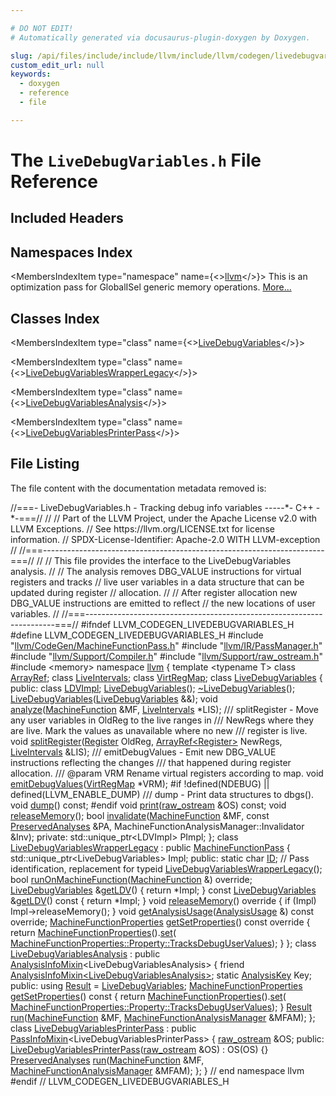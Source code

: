 ```yaml
---

# DO NOT EDIT!
# Automatically generated via docusaurus-plugin-doxygen by Doxygen.

slug: /api/files/include/include/llvm/include/llvm/codegen/livedebugvariables-h
custom_edit_url: null
keywords:
  - doxygen
  - reference
  - file

---
```





# The `LiveDebugVariables.h` File Reference

<DoxygenPage pluginConfig={pluginConfig}>



## Included Headers

<IncludesList>
<IncludesListItem
  filePath="llvm/CodeGen/MachineFunctionPass.h"
  permalink="/docs/api/files/include/include/llvm/include/llvm/codegen/machinefunctionpass-h"
  isLocal="true" />
<IncludesListItem
  filePath="llvm/IR/PassManager.h"
  permalink="/docs/api/files/include/include/llvm/include/llvm/ir/passmanager-h"
  isLocal="true" />
<IncludesListItem
  filePath="llvm/Support/Compiler.h"
  permalink="/docs/api/files/include/include/llvm/include/llvm/support/compiler-h"
  isLocal="true" />
<IncludesListItem
  filePath="llvm/Support/raw_ostream.h"
  permalink="/docs/api/files/include/include/llvm/include/llvm/support/raw-ostream-h"
  isLocal="true" />
<IncludesListItem
  filePath="memory"
  permalink=""
  isLocal="false" />
</IncludesList>

## Namespaces Index

<MembersIndex>

<MembersIndexItem
  type="namespace"
  name={<><a href="/docs/api/namespaces/llvm">llvm</a></>}>
This is an optimization pass for GlobalISel generic memory operations. <a href="/docs/api/namespaces/llvm/#details">More...</a>
</MembersIndexItem>

</MembersIndex>

## Classes Index

<MembersIndex>

<MembersIndexItem
  type="class"
  name={<><a href="/docs/api/classes/llvm/livedebugvariables">LiveDebugVariables</a></>}>
</MembersIndexItem>

<MembersIndexItem
  type="class"
  name={<><a href="/docs/api/classes/llvm/livedebugvariableswrapperlegacy">LiveDebugVariablesWrapperLegacy</a></>}>
</MembersIndexItem>

<MembersIndexItem
  type="class"
  name={<><a href="/docs/api/classes/llvm/livedebugvariablesanalysis">LiveDebugVariablesAnalysis</a></>}>
</MembersIndexItem>

<MembersIndexItem
  type="class"
  name={<><a href="/docs/api/classes/llvm/livedebugvariablesprinterpass">LiveDebugVariablesPrinterPass</a></>}>
</MembersIndexItem>

</MembersIndex>


## File Listing

The file content with the documentation metadata removed is:

<ProgramListing>

<Link id="l00001" /><CodeLine lineNumber="1"><Highlight kind="comment">//===- LiveDebugVariables.h - Tracking debug info variables -----&#42;- C++ -&#42;-===//</Highlight><Highlight kind="normal"></Highlight></CodeLine>
<Link id="l00002" /><CodeLine lineNumber="2"><Highlight kind="normal"></Highlight><Highlight kind="comment">//</Highlight><Highlight kind="normal"></Highlight></CodeLine>
<Link id="l00003" /><CodeLine lineNumber="3"><Highlight kind="normal"></Highlight><Highlight kind="comment">// Part of the LLVM Project, under the Apache License v2.0 with LLVM Exceptions.</Highlight><Highlight kind="normal"></Highlight></CodeLine>
<Link id="l00004" /><CodeLine lineNumber="4"><Highlight kind="normal"></Highlight><Highlight kind="comment">// See https://llvm.org/LICENSE.txt for license information.</Highlight><Highlight kind="normal"></Highlight></CodeLine>
<Link id="l00005" /><CodeLine lineNumber="5"><Highlight kind="normal"></Highlight><Highlight kind="comment">// SPDX-License-Identifier: Apache-2.0 WITH LLVM-exception</Highlight><Highlight kind="normal"></Highlight></CodeLine>
<Link id="l00006" /><CodeLine lineNumber="6"><Highlight kind="normal"></Highlight><Highlight kind="comment">//</Highlight><Highlight kind="normal"></Highlight></CodeLine>
<Link id="l00007" /><CodeLine lineNumber="7"><Highlight kind="normal"></Highlight><Highlight kind="comment">//===----------------------------------------------------------------------===//</Highlight><Highlight kind="normal"></Highlight></CodeLine>
<Link id="l00008" /><CodeLine lineNumber="8"><Highlight kind="normal"></Highlight><Highlight kind="comment">//</Highlight><Highlight kind="normal"></Highlight></CodeLine>
<Link id="l00009" /><CodeLine lineNumber="9"><Highlight kind="normal"></Highlight><Highlight kind="comment">// This file provides the interface to the LiveDebugVariables analysis.</Highlight><Highlight kind="normal"></Highlight></CodeLine>
<Link id="l00010" /><CodeLine lineNumber="10"><Highlight kind="normal"></Highlight><Highlight kind="comment">//</Highlight><Highlight kind="normal"></Highlight></CodeLine>
<Link id="l00011" /><CodeLine lineNumber="11"><Highlight kind="normal"></Highlight><Highlight kind="comment">// The analysis removes DBG&#95;VALUE instructions for virtual registers and tracks</Highlight><Highlight kind="normal"></Highlight></CodeLine>
<Link id="l00012" /><CodeLine lineNumber="12"><Highlight kind="normal"></Highlight><Highlight kind="comment">// live user variables in a data structure that can be updated during register</Highlight><Highlight kind="normal"></Highlight></CodeLine>
<Link id="l00013" /><CodeLine lineNumber="13"><Highlight kind="normal"></Highlight><Highlight kind="comment">// allocation.</Highlight><Highlight kind="normal"></Highlight></CodeLine>
<Link id="l00014" /><CodeLine lineNumber="14"><Highlight kind="normal"></Highlight><Highlight kind="comment">//</Highlight><Highlight kind="normal"></Highlight></CodeLine>
<Link id="l00015" /><CodeLine lineNumber="15"><Highlight kind="normal"></Highlight><Highlight kind="comment">// After register allocation new DBG&#95;VALUE instructions are emitted to reflect</Highlight><Highlight kind="normal"></Highlight></CodeLine>
<Link id="l00016" /><CodeLine lineNumber="16"><Highlight kind="normal"></Highlight><Highlight kind="comment">// the new locations of user variables.</Highlight><Highlight kind="normal"></Highlight></CodeLine>
<Link id="l00017" /><CodeLine lineNumber="17"><Highlight kind="normal"></Highlight><Highlight kind="comment">//</Highlight><Highlight kind="normal"></Highlight></CodeLine>
<Link id="l00018" /><CodeLine lineNumber="18"><Highlight kind="normal"></Highlight><Highlight kind="comment">//===----------------------------------------------------------------------===//</Highlight><Highlight kind="normal"></Highlight></CodeLine>
<Link id="l00019" /><CodeLine lineNumber="19"><Highlight kind="normal"></Highlight></CodeLine>
<Link id="l00020" /><CodeLine lineNumber="20"><Highlight kind="normal"></Highlight><Highlight kind="preprocessor">#ifndef LLVM&#95;CODEGEN&#95;LIVEDEBUGVARIABLES&#95;H</Highlight><Highlight kind="normal"></Highlight></CodeLine>
<Link id="l00021" /><CodeLine lineNumber="21"><Highlight kind="normal"></Highlight><Highlight kind="preprocessor">#define LLVM&#95;CODEGEN&#95;LIVEDEBUGVARIABLES&#95;H</Highlight><Highlight kind="normal"></Highlight></CodeLine>
<Link id="l00022" /><CodeLine lineNumber="22"><Highlight kind="normal"></Highlight></CodeLine>
<Link id="l00023" /><CodeLine lineNumber="23"><Highlight kind="normal"></Highlight><Highlight kind="preprocessor">#include &quot;<a href="/docs/api/files/include/include/llvm/include/llvm/codegen/machinefunctionpass-h">llvm/CodeGen/MachineFunctionPass.h</a>&quot;</Highlight><Highlight kind="normal"></Highlight></CodeLine>
<Link id="l00024" /><CodeLine lineNumber="24"><Highlight kind="normal"></Highlight><Highlight kind="preprocessor">#include &quot;<a href="/docs/api/files/include/include/llvm/include/llvm/ir/passmanager-h">llvm/IR/PassManager.h</a>&quot;</Highlight><Highlight kind="normal"></Highlight></CodeLine>
<Link id="l00025" /><CodeLine lineNumber="25"><Highlight kind="normal"></Highlight><Highlight kind="preprocessor">#include &quot;<a href="/docs/api/files/include/include/llvm/include/llvm/support/compiler-h">llvm/Support/Compiler.h</a>&quot;</Highlight><Highlight kind="normal"></Highlight></CodeLine>
<Link id="l00026" /><CodeLine lineNumber="26"><Highlight kind="normal"></Highlight><Highlight kind="preprocessor">#include &quot;<a href="/docs/api/files/include/include/llvm/include/llvm/support/raw-ostream-h">llvm/Support/raw&#95;ostream.h</a>&quot;</Highlight><Highlight kind="normal"></Highlight></CodeLine>
<Link id="l00027" /><CodeLine lineNumber="27"><Highlight kind="normal"></Highlight><Highlight kind="preprocessor">#include &lt;memory&gt;</Highlight><Highlight kind="normal"></Highlight></CodeLine>
<Link id="l00028" /><CodeLine lineNumber="28"><Highlight kind="normal"></Highlight></CodeLine>
<Link id="l00029" /><CodeLine lineNumber="29"><Highlight kind="normal"></Highlight><Highlight kind="keyword">namespace </Highlight><Highlight kind="normal"><a href="/docs/api/namespaces/llvm">llvm</a> &#123;</Highlight></CodeLine>
<Link id="l00030" /><CodeLine lineNumber="30"><Highlight kind="normal"></Highlight></CodeLine>
<Link id="l00031" /><CodeLine lineNumber="31"><Highlight kind="normal"></Highlight><Highlight kind="keyword">template</Highlight><Highlight kind="normal"> &lt;</Highlight><Highlight kind="keyword">typename</Highlight><Highlight kind="normal"> T&gt; </Highlight><Highlight kind="keyword">class </Highlight><Highlight kind="normal"><a href="/docs/api/classes/llvm/arrayref">ArrayRef</a>;</Highlight></CodeLine>
<Link id="l00032" /><CodeLine lineNumber="32"><Highlight kind="normal"></Highlight><Highlight kind="keyword">class </Highlight><Highlight kind="normal"><a href="/docs/api/classes/llvm/liveintervals">LiveIntervals</a>;</Highlight></CodeLine>
<Link id="l00033" /><CodeLine lineNumber="33"><Highlight kind="normal"></Highlight><Highlight kind="keyword">class </Highlight><Highlight kind="normal"><a href="/docs/api/classes/llvm/virtregmap">VirtRegMap</a>;</Highlight></CodeLine>
<Link id="l00034" /><CodeLine lineNumber="34"><Highlight kind="normal"></Highlight></CodeLine>
<Link id="l00035" /><CodeLine lineNumber="35" lineLink="/docs/api/classes/llvm/livedebugvariables"><Highlight kind="normal"></Highlight><Highlight kind="keyword">class </Highlight><Highlight kind="normal"><a href="/docs/api/classes/llvm/livedebugvariables/#a56be0561be07663beaa3d4ffdcf32edc">LiveDebugVariables</a> &#123;</Highlight></CodeLine>
<Link id="l00036" /><CodeLine lineNumber="36"><Highlight kind="normal"></Highlight></CodeLine>
<Link id="l00037" /><CodeLine lineNumber="37"><Highlight kind="normal"></Highlight><Highlight kind="keyword">public</Highlight><Highlight kind="normal">:</Highlight></CodeLine>
<Link id="l00038" /><CodeLine lineNumber="38"><Highlight kind="normal">  </Highlight><Highlight kind="keyword">class </Highlight><Highlight kind="normal"><a href="/docs/api/classes/llvm/livedebugvariables/ldvimpl">LDVImpl</a>;</Highlight></CodeLine>
<Link id="l00039" /><CodeLine lineNumber="39" lineLink="/docs/api/classes/llvm/livedebugvariables/#a56be0561be07663beaa3d4ffdcf32edc"><Highlight kind="normal">  <a href="/docs/api/classes/llvm/livedebugvariables/#a56be0561be07663beaa3d4ffdcf32edc">LiveDebugVariables</a>();</Highlight></CodeLine>
<Link id="l00040" /><CodeLine lineNumber="40" lineLink="/docs/api/classes/llvm/livedebugvariables/#a13e28bd6ec9049e5b7f696dd38c14e02"><Highlight kind="normal">  <a href="/docs/api/classes/llvm/livedebugvariables/#a13e28bd6ec9049e5b7f696dd38c14e02">~LiveDebugVariables</a>();</Highlight></CodeLine>
<Link id="l00041" /><CodeLine lineNumber="41" lineLink="/docs/api/classes/llvm/livedebugvariables/#a803e600cd2dda473ce74a78b0ec3d294"><Highlight kind="normal">  <a href="/docs/api/classes/llvm/livedebugvariables/#a803e600cd2dda473ce74a78b0ec3d294">LiveDebugVariables</a>(<a href="/docs/api/classes/llvm/livedebugvariables/#a56be0561be07663beaa3d4ffdcf32edc">LiveDebugVariables</a> &amp;&amp;);</Highlight></CodeLine>
<Link id="l00042" /><CodeLine lineNumber="42"><Highlight kind="normal"></Highlight></CodeLine>
<Link id="l00043" /><CodeLine lineNumber="43"><Highlight kind="normal">  </Highlight><Highlight kind="keywordtype">void</Highlight><Highlight kind="normal"> <a href="/docs/api/classes/llvm/livedebugvariables/#a6e46a83de20d6656e5c4605b775da75b">analyze</a>(<a href="/docs/api/classes/llvm/machinefunction">MachineFunction</a> &amp;MF, <a href="/docs/api/classes/llvm/liveintervals">LiveIntervals</a> &#42;LIS);</Highlight><Highlight kind="comment"></Highlight></CodeLine>
<Link id="l00044" /><CodeLine lineNumber="44"><Highlight kind="comment">  /// splitRegister - Move any user variables in OldReg to the live ranges in</Highlight></CodeLine>
<Link id="l00045" /><CodeLine lineNumber="45"><Highlight kind="comment">  /// NewRegs where they are live. Mark the values as unavailable where no new</Highlight></CodeLine>
<Link id="l00046" /><CodeLine lineNumber="46"><Highlight kind="comment">  /// register is live.</Highlight><Highlight kind="normal"></Highlight></CodeLine>
<Link id="l00047" /><CodeLine lineNumber="47"><Highlight kind="normal">  </Highlight><Highlight kind="keywordtype">void</Highlight><Highlight kind="normal"> <a href="/docs/api/classes/llvm/livedebugvariables/#a3f28bd39523be4c5b17c01624543c308">splitRegister</a>(<a href="/docs/api/classes/llvm/register">Register</a> OldReg, <a href="/docs/api/classes/llvm/arrayref">ArrayRef&lt;Register&gt;</a> NewRegs,</Highlight></CodeLine>
<Link id="l00048" /><CodeLine lineNumber="48"><Highlight kind="normal">                     <a href="/docs/api/classes/llvm/liveintervals">LiveIntervals</a> &amp;LIS);</Highlight></CodeLine>
<Link id="l00049" /><CodeLine lineNumber="49"><Highlight kind="normal"></Highlight><Highlight kind="comment"></Highlight></CodeLine>
<Link id="l00050" /><CodeLine lineNumber="50"><Highlight kind="comment">  /// emitDebugValues - Emit new DBG&#95;VALUE instructions reflecting the changes</Highlight></CodeLine>
<Link id="l00051" /><CodeLine lineNumber="51"><Highlight kind="comment">  /// that happened during register allocation.</Highlight></CodeLine>
<Link id="l00052" /><CodeLine lineNumber="52"><Highlight kind="comment">  /// @param VRM Rename virtual registers according to map.</Highlight><Highlight kind="normal"></Highlight></CodeLine>
<Link id="l00053" /><CodeLine lineNumber="53"><Highlight kind="normal">  </Highlight><Highlight kind="keywordtype">void</Highlight><Highlight kind="normal"> <a href="/docs/api/classes/llvm/livedebugvariables/#a92070770e471a217507e4802436ebc92">emitDebugValues</a>(<a href="/docs/api/classes/llvm/virtregmap">VirtRegMap</a> &#42;VRM);</Highlight></CodeLine>
<Link id="l00054" /><CodeLine lineNumber="54"><Highlight kind="normal"></Highlight></CodeLine>
<Link id="l00055" /><CodeLine lineNumber="55"><Highlight kind="normal"></Highlight><Highlight kind="preprocessor">#if !defined(NDEBUG) || defined(LLVM&#95;ENABLE&#95;DUMP)</Highlight><Highlight kind="comment"></Highlight></CodeLine>
<Link id="l00056" /><CodeLine lineNumber="56"><Highlight kind="comment">  /// dump - Print data structures to dbgs().</Highlight><Highlight kind="normal"></Highlight></CodeLine>
<Link id="l00057" /><CodeLine lineNumber="57"><Highlight kind="normal">  </Highlight><Highlight kind="keywordtype">void</Highlight><Highlight kind="normal"> <a href="/docs/api/classes/llvm/livedebugvariables/#a224ae5ef2d871d35fcabace424654c2d">dump</a>() </Highlight><Highlight kind="keyword">const</Highlight><Highlight kind="normal">;</Highlight></CodeLine>
<Link id="l00058" /><CodeLine lineNumber="58"><Highlight kind="normal"></Highlight><Highlight kind="preprocessor">#endif</Highlight><Highlight kind="normal"></Highlight></CodeLine>
<Link id="l00059" /><CodeLine lineNumber="59"><Highlight kind="normal"></Highlight></CodeLine>
<Link id="l00060" /><CodeLine lineNumber="60"><Highlight kind="normal">  </Highlight><Highlight kind="keywordtype">void</Highlight><Highlight kind="normal"> <a href="/docs/api/classes/llvm/livedebugvariables/#a5cbf3e865e4410106fabce54174ef923">print</a>(<a href="/docs/api/classes/llvm/raw-ostream">raw&#95;ostream</a> &amp;OS) </Highlight><Highlight kind="keyword">const</Highlight><Highlight kind="normal">;</Highlight></CodeLine>
<Link id="l00061" /><CodeLine lineNumber="61"><Highlight kind="normal"></Highlight></CodeLine>
<Link id="l00062" /><CodeLine lineNumber="62"><Highlight kind="normal">  </Highlight><Highlight kind="keywordtype">void</Highlight><Highlight kind="normal"> <a href="/docs/api/classes/llvm/livedebugvariables/#a6f86af62c014de2a279fc87f524a32c6">releaseMemory</a>();</Highlight></CodeLine>
<Link id="l00063" /><CodeLine lineNumber="63"><Highlight kind="normal"></Highlight></CodeLine>
<Link id="l00064" /><CodeLine lineNumber="64"><Highlight kind="normal">  </Highlight><Highlight kind="keywordtype">bool</Highlight><Highlight kind="normal"> <a href="/docs/api/classes/llvm/livedebugvariables/#ae1c2d5d3bb918342da8f156b7dc66a3c">invalidate</a>(<a href="/docs/api/classes/llvm/machinefunction">MachineFunction</a> &amp;MF, </Highlight><Highlight kind="keyword">const</Highlight><Highlight kind="normal"> <a href="/docs/api/classes/llvm/preservedanalyses">PreservedAnalyses</a> &amp;PA,</Highlight></CodeLine>
<Link id="l00065" /><CodeLine lineNumber="65"><Highlight kind="normal">                  MachineFunctionAnalysisManager::Invalidator &amp;Inv);</Highlight></CodeLine>
<Link id="l00066" /><CodeLine lineNumber="66"><Highlight kind="normal"></Highlight></CodeLine>
<Link id="l00067" /><CodeLine lineNumber="67"><Highlight kind="normal"></Highlight><Highlight kind="keyword">private</Highlight><Highlight kind="normal">:</Highlight></CodeLine>
<Link id="l00068" /><CodeLine lineNumber="68"><Highlight kind="normal">  std::unique&#95;ptr&lt;LDVImpl&gt; PImpl;</Highlight></CodeLine>
<Link id="l00069" /><CodeLine lineNumber="69"><Highlight kind="normal">&#125;;</Highlight></CodeLine>
<Link id="l00070" /><CodeLine lineNumber="70"><Highlight kind="normal"></Highlight></CodeLine>
<Link id="l00071" /><CodeLine lineNumber="71" lineLink="/docs/api/classes/llvm/livedebugvariableswrapperlegacy"><Highlight kind="normal"></Highlight><Highlight kind="keyword">class </Highlight><Highlight kind="normal"><a href="/docs/api/classes/llvm/livedebugvariableswrapperlegacy/#a33511817339d41d5a36b6c0130fe2764">LiveDebugVariablesWrapperLegacy</a> : </Highlight><Highlight kind="keyword">public</Highlight><Highlight kind="normal"> <a href="/docs/api/classes/llvm/machinefunctionpass/#a29c81d2386f4a727c6d33413807530c8">MachineFunctionPass</a> &#123;</Highlight></CodeLine>
<Link id="l00072" /><CodeLine lineNumber="72"><Highlight kind="normal">  std::unique&#95;ptr&lt;LiveDebugVariables&gt; Impl;</Highlight></CodeLine>
<Link id="l00073" /><CodeLine lineNumber="73"><Highlight kind="normal"></Highlight></CodeLine>
<Link id="l00074" /><CodeLine lineNumber="74"><Highlight kind="normal"></Highlight><Highlight kind="keyword">public</Highlight><Highlight kind="normal">:</Highlight></CodeLine>
<Link id="l00075" /><CodeLine lineNumber="75" lineLink="/docs/api/classes/llvm/livedebugvariableswrapperlegacy/#af6326f841b9855d288203756a5f9a06f"><Highlight kind="normal">  </Highlight><Highlight kind="keyword">static</Highlight><Highlight kind="normal"> </Highlight><Highlight kind="keywordtype">char</Highlight><Highlight kind="normal"> <a href="/docs/api/classes/llvm/livedebugvariableswrapperlegacy/#af6326f841b9855d288203756a5f9a06f">ID</a>; </Highlight><Highlight kind="comment">// Pass identification, replacement for typeid</Highlight><Highlight kind="normal"></Highlight></CodeLine>
<Link id="l00076" /><CodeLine lineNumber="76"><Highlight kind="normal"></Highlight></CodeLine>
<Link id="l00077" /><CodeLine lineNumber="77"><Highlight kind="normal">  <a href="/docs/api/classes/llvm/livedebugvariableswrapperlegacy/#a33511817339d41d5a36b6c0130fe2764">LiveDebugVariablesWrapperLegacy</a>();</Highlight></CodeLine>
<Link id="l00078" /><CodeLine lineNumber="78"><Highlight kind="normal"></Highlight></CodeLine>
<Link id="l00079" /><CodeLine lineNumber="79"><Highlight kind="normal">  </Highlight><Highlight kind="keywordtype">bool</Highlight><Highlight kind="normal"> <a href="/docs/api/classes/llvm/livedebugvariableswrapperlegacy/#ad1bc4751b78528b7168b32a4428b98af">runOnMachineFunction</a>(<a href="/docs/api/classes/llvm/machinefunction">MachineFunction</a> &amp;) </Highlight><Highlight kind="keyword">override</Highlight><Highlight kind="normal">;</Highlight></CodeLine>
<Link id="l00080" /><CodeLine lineNumber="80"><Highlight kind="normal"></Highlight></CodeLine>
<Link id="l00081" /><CodeLine lineNumber="81" lineLink="/docs/api/classes/llvm/livedebugvariableswrapperlegacy/#abbdc60279a00a0d66476c600af718ee3"><Highlight kind="normal">  <a href="/docs/api/classes/llvm/livedebugvariables">LiveDebugVariables</a> &amp;<a href="/docs/api/classes/llvm/livedebugvariableswrapperlegacy/#abbdc60279a00a0d66476c600af718ee3">getLDV</a>() &#123; </Highlight><Highlight kind="keywordflow">return</Highlight><Highlight kind="normal"> &#42;Impl; &#125;</Highlight></CodeLine>
<Link id="l00082" /><CodeLine lineNumber="82" lineLink="/docs/api/classes/llvm/livedebugvariableswrapperlegacy/#a46bd359838622ef05f261fa298c75074"><Highlight kind="normal">  </Highlight><Highlight kind="keyword">const</Highlight><Highlight kind="normal"> <a href="/docs/api/classes/llvm/livedebugvariables">LiveDebugVariables</a> &amp;<a href="/docs/api/classes/llvm/livedebugvariableswrapperlegacy/#a46bd359838622ef05f261fa298c75074">getLDV</a>()</Highlight><Highlight kind="keyword"> const </Highlight><Highlight kind="normal">&#123; </Highlight><Highlight kind="keywordflow">return</Highlight><Highlight kind="normal"> &#42;Impl; &#125;</Highlight></CodeLine>
<Link id="l00083" /><CodeLine lineNumber="83"><Highlight kind="normal"></Highlight></CodeLine>
<Link id="l00084" /><CodeLine lineNumber="84" lineLink="/docs/api/classes/llvm/livedebugvariableswrapperlegacy/#a4f43fe1c52735a402fbacebc120d36f4"><Highlight kind="normal">  </Highlight><Highlight kind="keywordtype">void</Highlight><Highlight kind="normal"> <a href="/docs/api/classes/llvm/livedebugvariableswrapperlegacy/#a4f43fe1c52735a402fbacebc120d36f4">releaseMemory</a>()</Highlight><Highlight kind="keyword"> override </Highlight><Highlight kind="normal">&#123;</Highlight></CodeLine>
<Link id="l00085" /><CodeLine lineNumber="85"><Highlight kind="normal">    </Highlight><Highlight kind="keywordflow">if</Highlight><Highlight kind="normal"> (Impl)</Highlight></CodeLine>
<Link id="l00086" /><CodeLine lineNumber="86"><Highlight kind="normal">      Impl-&gt;releaseMemory();</Highlight></CodeLine>
<Link id="l00087" /><CodeLine lineNumber="87"><Highlight kind="normal">  &#125;</Highlight></CodeLine>
<Link id="l00088" /><CodeLine lineNumber="88"><Highlight kind="normal">  </Highlight><Highlight kind="keywordtype">void</Highlight><Highlight kind="normal"> <a href="/docs/api/classes/llvm/livedebugvariableswrapperlegacy/#adaf8418b8ce2b845ed40a4d4916b608d">getAnalysisUsage</a>(<a href="/docs/api/classes/llvm/analysisusage">AnalysisUsage</a> &amp;) </Highlight><Highlight kind="keyword">const override</Highlight><Highlight kind="normal">;</Highlight></CodeLine>
<Link id="l00089" /><CodeLine lineNumber="89"><Highlight kind="normal"></Highlight></CodeLine>
<Link id="l00090" /><CodeLine lineNumber="90" lineLink="/docs/api/classes/llvm/livedebugvariableswrapperlegacy/#a9ecafb669b86ef9b6da0c0bd11a07503"><Highlight kind="normal">  <a href="/docs/api/classes/llvm/machinefunctionproperties">MachineFunctionProperties</a> <a href="/docs/api/classes/llvm/livedebugvariableswrapperlegacy/#a9ecafb669b86ef9b6da0c0bd11a07503">getSetProperties</a>()</Highlight><Highlight kind="keyword"> const override </Highlight><Highlight kind="normal">&#123;</Highlight></CodeLine>
<Link id="l00091" /><CodeLine lineNumber="91"><Highlight kind="normal">    </Highlight><Highlight kind="keywordflow">return</Highlight><Highlight kind="normal"> <a href="/docs/api/classes/llvm/machinefunctionproperties">MachineFunctionProperties</a>().<a href="/docs/api/classes/llvm/machinefunctionproperties/#aa7780563d7ca260d0ae67d957b56427f">set</a>(</Highlight></CodeLine>
<Link id="l00092" /><CodeLine lineNumber="92"><Highlight kind="normal">        <a href="/docs/api/classes/llvm/machinefunctionproperties/#ad85237c6c667e4713efe8921e9c32ac1a76b22d924565975a49b2283fa838e5f2">MachineFunctionProperties::Property::TracksDebugUserValues</a>);</Highlight></CodeLine>
<Link id="l00093" /><CodeLine lineNumber="93"><Highlight kind="normal">  &#125;</Highlight></CodeLine>
<Link id="l00094" /><CodeLine lineNumber="94"><Highlight kind="normal">&#125;;</Highlight></CodeLine>
<Link id="l00095" /><CodeLine lineNumber="95"><Highlight kind="normal"></Highlight></CodeLine>
<Link id="l00096" /><CodeLine lineNumber="96" lineLink="/docs/api/classes/llvm/livedebugvariablesanalysis"><Highlight kind="normal"></Highlight><Highlight kind="keyword">class </Highlight><Highlight kind="normal"><a href="/docs/api/classes/llvm/livedebugvariablesanalysis">LiveDebugVariablesAnalysis</a></Highlight></CodeLine>
<Link id="l00097" /><CodeLine lineNumber="97"><Highlight kind="normal">    : </Highlight><Highlight kind="keyword">public</Highlight><Highlight kind="normal"> <a href="/docs/api/structs/llvm/analysisinfomixin">AnalysisInfoMixin</a>&lt;LiveDebugVariablesAnalysis&gt; &#123;</Highlight></CodeLine>
<Link id="l00098" /><CodeLine lineNumber="98"><Highlight kind="normal">  </Highlight><Highlight kind="keyword">friend</Highlight><Highlight kind="normal"> <a href="/docs/api/structs/llvm/analysisinfomixin">AnalysisInfoMixin&lt;LiveDebugVariablesAnalysis&gt;</a>;</Highlight></CodeLine>
<Link id="l00099" /><CodeLine lineNumber="99"><Highlight kind="normal">  </Highlight><Highlight kind="keyword">static</Highlight><Highlight kind="normal"> <a href="/docs/api/structs/llvm/analysiskey">AnalysisKey</a> Key;</Highlight></CodeLine>
<Link id="l00100" /><CodeLine lineNumber="100"><Highlight kind="normal"></Highlight></CodeLine>
<Link id="l00101" /><CodeLine lineNumber="101"><Highlight kind="normal"></Highlight><Highlight kind="keyword">public</Highlight><Highlight kind="normal">:</Highlight></CodeLine>
<Link id="l00102" /><CodeLine lineNumber="102" lineLink="/docs/api/classes/llvm/livedebugvariablesanalysis/#a41952c59b1d9bd351952d876a0de48a1"><Highlight kind="normal">  </Highlight><Highlight kind="keyword">using </Highlight><Highlight kind="normal"><a href="/docs/api/classes/llvm/livedebugvariablesanalysis/#a41952c59b1d9bd351952d876a0de48a1">Result</a> = <a href="/docs/api/classes/llvm/livedebugvariables">LiveDebugVariables</a>;</Highlight></CodeLine>
<Link id="l00103" /><CodeLine lineNumber="103"><Highlight kind="normal"></Highlight></CodeLine>
<Link id="l00104" /><CodeLine lineNumber="104" lineLink="/docs/api/classes/llvm/livedebugvariablesanalysis/#a85b6d20f8f68e4ec295c61abc38daf9c"><Highlight kind="normal">  <a href="/docs/api/classes/llvm/machinefunctionproperties">MachineFunctionProperties</a> <a href="/docs/api/classes/llvm/livedebugvariablesanalysis/#a85b6d20f8f68e4ec295c61abc38daf9c">getSetProperties</a>()</Highlight><Highlight kind="keyword"> const </Highlight><Highlight kind="normal">&#123;</Highlight></CodeLine>
<Link id="l00105" /><CodeLine lineNumber="105"><Highlight kind="normal">    </Highlight><Highlight kind="keywordflow">return</Highlight><Highlight kind="normal"> <a href="/docs/api/classes/llvm/machinefunctionproperties">MachineFunctionProperties</a>().<a href="/docs/api/classes/llvm/machinefunctionproperties/#aa7780563d7ca260d0ae67d957b56427f">set</a>(</Highlight></CodeLine>
<Link id="l00106" /><CodeLine lineNumber="106"><Highlight kind="normal">        <a href="/docs/api/classes/llvm/machinefunctionproperties/#ad85237c6c667e4713efe8921e9c32ac1a76b22d924565975a49b2283fa838e5f2">MachineFunctionProperties::Property::TracksDebugUserValues</a>);</Highlight></CodeLine>
<Link id="l00107" /><CodeLine lineNumber="107"><Highlight kind="normal">  &#125;</Highlight></CodeLine>
<Link id="l00108" /><CodeLine lineNumber="108"><Highlight kind="normal"></Highlight></CodeLine>
<Link id="l00109" /><CodeLine lineNumber="109"><Highlight kind="normal">  <a href="/docs/api/classes/llvm/livedebugvariablesanalysis/#a41952c59b1d9bd351952d876a0de48a1">Result</a> <a href="/docs/api/classes/llvm/livedebugvariablesanalysis/#a9fefe50c560d6fab257603f7e8b20ecc">run</a>(<a href="/docs/api/classes/llvm/machinefunction">MachineFunction</a> &amp;MF, <a href="/docs/api/namespaces/llvm/#a064825a8817522ca733ac413a7122d36">MachineFunctionAnalysisManager</a> &amp;MFAM);</Highlight></CodeLine>
<Link id="l00110" /><CodeLine lineNumber="110"><Highlight kind="normal">&#125;;</Highlight></CodeLine>
<Link id="l00111" /><CodeLine lineNumber="111"><Highlight kind="normal"></Highlight></CodeLine>
<Link id="l00112" /><CodeLine lineNumber="112" lineLink="/docs/api/classes/llvm/livedebugvariablesprinterpass"><Highlight kind="normal"></Highlight><Highlight kind="keyword">class </Highlight><Highlight kind="normal"><a href="/docs/api/classes/llvm/livedebugvariablesprinterpass/#ac6e03387ca3158aaafedfeedac26fc9a">LiveDebugVariablesPrinterPass</a></Highlight></CodeLine>
<Link id="l00113" /><CodeLine lineNumber="113"><Highlight kind="normal">    : </Highlight><Highlight kind="keyword">public</Highlight><Highlight kind="normal"> <a href="/docs/api/structs/llvm/passinfomixin">PassInfoMixin</a>&lt;LiveDebugVariablesPrinterPass&gt; &#123;</Highlight></CodeLine>
<Link id="l00114" /><CodeLine lineNumber="114"><Highlight kind="normal">  <a href="/docs/api/classes/llvm/raw-ostream">raw&#95;ostream</a> &amp;OS;</Highlight></CodeLine>
<Link id="l00115" /><CodeLine lineNumber="115"><Highlight kind="normal"></Highlight></CodeLine>
<Link id="l00116" /><CodeLine lineNumber="116"><Highlight kind="normal"></Highlight><Highlight kind="keyword">public</Highlight><Highlight kind="normal">:</Highlight></CodeLine>
<Link id="l00117" /><CodeLine lineNumber="117" lineLink="/docs/api/classes/llvm/livedebugvariablesprinterpass/#ac6e03387ca3158aaafedfeedac26fc9a"><Highlight kind="normal">  <a href="/docs/api/classes/llvm/livedebugvariablesprinterpass/#ac6e03387ca3158aaafedfeedac26fc9a">LiveDebugVariablesPrinterPass</a>(<a href="/docs/api/classes/llvm/raw-ostream">raw&#95;ostream</a> &amp;OS) : OS(OS) &#123;&#125;</Highlight></CodeLine>
<Link id="l00118" /><CodeLine lineNumber="118"><Highlight kind="normal"></Highlight></CodeLine>
<Link id="l00119" /><CodeLine lineNumber="119"><Highlight kind="normal">  <a href="/docs/api/classes/llvm/preservedanalyses">PreservedAnalyses</a> <a href="/docs/api/classes/llvm/livedebugvariablesprinterpass/#ab768a4034fa150ccf9784887c90ea58c">run</a>(<a href="/docs/api/classes/llvm/machinefunction">MachineFunction</a> &amp;MF,</Highlight></CodeLine>
<Link id="l00120" /><CodeLine lineNumber="120"><Highlight kind="normal">                        <a href="/docs/api/namespaces/llvm/#a064825a8817522ca733ac413a7122d36">MachineFunctionAnalysisManager</a> &amp;MFAM);</Highlight></CodeLine>
<Link id="l00121" /><CodeLine lineNumber="121"><Highlight kind="normal">&#125;;</Highlight></CodeLine>
<Link id="l00122" /><CodeLine lineNumber="122"><Highlight kind="normal">&#125; </Highlight><Highlight kind="comment">// end namespace llvm</Highlight><Highlight kind="normal"></Highlight></CodeLine>
<Link id="l00123" /><CodeLine lineNumber="123"><Highlight kind="normal"></Highlight></CodeLine>
<Link id="l00124" /><CodeLine lineNumber="124"><Highlight kind="normal"></Highlight><Highlight kind="preprocessor">#endif </Highlight><Highlight kind="comment">// LLVM&#95;CODEGEN&#95;LIVEDEBUGVARIABLES&#95;H</Highlight><Highlight kind="normal"></Highlight></CodeLine>

</ProgramListing>


</DoxygenPage>
